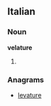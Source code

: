 ==Italian==

===Noun===
'''velature''' {{f}}

# {{plural of|[[velatura]]|lang=it}}

===Anagrams===
* [[levature#Italian|levature]]
